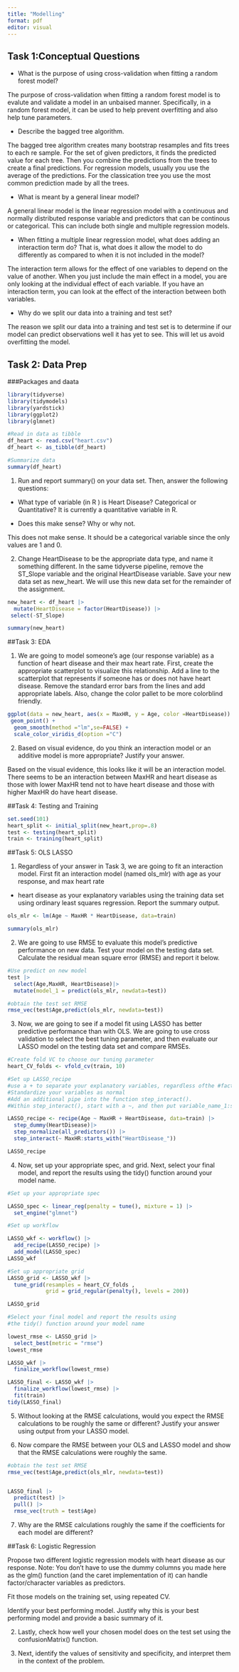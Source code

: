 ```yaml
---
title: "Modelling"
format: pdf
editor: visual
---
```



## Task 1:Conceptual Questions 

* What is the purpose of using cross-validation when fitting a random forest model?

The purpose of cross-validation when fitting a random forest model is to evalute and  validate a model in an unbaised manner. Specifically, in a random forest model, it can be used to help prevent overfitting and also help tune parameters. 

* Describe the bagged tree algorithm.

The bagged tree algorithm creates many bootstrap resamples and fits trees to each re sample. For the set of given predictors, it finds the predicted value for each tree. Then you combine the predictions from the trees to create a final predictions. For regression models, usually you use the average of the predictions. For the classication tree you use the most common prediction made by all the trees. 

* What is meant by a general linear model?

A general linear model is the  linear regression model with a continuous and normally distributed response variable and predictors that can be continous or categorical. This can include both single and multiple regression models. 

*  When fitting a multiple linear regression model, what does adding an interaction term
do? That is, what does it allow the model to do differently as compared to when it is
not included in the model?

The interaction term allows for the effect of one variables to depend on the value of another. When you just include the main effect in a model, you are only looking at the individual effect of each variable. If you have an interaction term, you can look at the effect of the interaction between both variables. 

* Why do we split our data into a training and test set?

The reason we split our data into a training and test set is to determine if our model can predict observations well it has yet to see. This will let us avoid overfitting the model. 


## Task 2: Data Prep 
###Packages and daata



```r
library(tidyverse)
library(tidymodels)
library(yardstick)
library(ggplot2)
library(glmnet)

#Read in data as tibble 
df_heart <- read.csv("heart.csv")
df_heart <- as_tibble(df_heart)

#Summarize data
summary(df_heart)
```
1. Run and report summary() on your data set. Then, answer the following questions:
* What type of variable (in R ) is Heart Disease? Categorical or Quantitative? 
  It is currently a quantitative variable in R.

* Does this make sense? Why or why not.

This does not make sense. It should be a categorical variable since the only values are 1 and 0. 

2. Change HeartDisease to be the appropriate data type, and name it something different. In the same tidyverse pipeline, remove the ST_Slope variable and the original
HeartDisease variable. Save your new data set as new_heart. We will use this new
data set for the remainder of the assignment.


```r

new_heart <- df_heart |> 
  mutate(HeartDisease = factor(HeartDisease)) |> 
 select(-ST_Slope)

summary(new_heart)

```


##Task 3: EDA

1. We are going to model someone’s age (our response variable) as a function of heart
disease and their max heart rate. First, create the appropriate scatterplot to visualize
this relationship. Add a line to the scatterplot that represents if someone has or does not
have heart disease. Remove the standard error bars from the lines and add appropriate
labels. Also, change the color pallet to be more colorblind friendly.

```r

ggplot(data = new_heart, aes(x = MaxHR, y = Age, color =HeartDisease)) +
 geom_point() +
  geom_smooth(method ="lm",se=FALSE) +
  scale_color_viridis_d(option ="C")

```

2. Based on visual evidence, do you think an interaction model or an additive model is
more appropriate? Justify your answer.

Based on the visual evidence, this looks like it will be an interaction model. There seems to be an interaction between MaxHR and heart disease as those with lower MaxHR tend not to have heart disease and those with higher MaxHR do have heart disease. 

##Task 4: Testing and Training


```r
set.seed(101)
heart_split <- initial_split(new_heart,prop=.8)
test <- testing(heart_split)
train <- training(heart_split)

```

##Task 5: OLS LASSO

1. Regardless of your answer in Task 3, we are going to fit an interaction model. First fit
an interaction model (named ols_mlr) with age as your response, and max heart rate
+ heart disease as your explanatory variables using the training data set using ordinary
least squares regression. Report the summary output.

```r
ols_mlr <- lm(Age ~ MaxHR * HeartDisease, data=train)

summary(ols_mlr)
```

2. We are going to use RMSE to evaluate this model’s predictive performance on new data. Test your model on the testing data set. Calculate the residual mean square error (RMSE) and report it below.

```r
#Use predict on new model 
test |> 
  select(Age,MaxHR, HeartDisease)|>
  mutate(model_1 = predict(ols_mlr, newdata=test))

#obtain the test set RMSE 
rmse_vec(test$Age,predict(ols_mlr, newdata=test))
```

3. Now, we are going to see if a model fit using LASSO has better predictive performance than with OLS. We are going to use cross validation to select the best tuning parameter, and then evaluate our LASSO model on the testing data set and compare RMSEs.


```r
#Create fold VC to choose our tuning parameter
heart_CV_folds <- vfold_cv(train, 10)

#Set up LASSO_recipe 
#use a + to separate your explanatory variables, regardless ofthe #fact that this will be an interaction model
#Standardize your variables as normal
#Add an additional pipe into the function step_interact().
#Within step_interact(), start with a ~, and then put variable_name_1:starts_with(“variable_name_2_

LASSO_recipe <- recipe(Age ~ MaxHR + HeartDisease, data=train) |>
  step_dummy(HeartDisease)|>
  step_normalize(all_predictors()) |>
  step_interact(~ MaxHR:starts_with("HeartDisease_"))

LASSO_recipe

```

4. Now, set up your appropriate spec, and grid. Next, select your final model, and report the results using the tidy() function around your model name.

```r
#Set up your appropriate spec 

LASSO_spec <- linear_reg(penalty = tune(), mixture = 1) |>
  set_engine("glmnet")

#Set up workflow 

LASSO_wkf <- workflow() |>
  add_recipe(LASSO_recipe) |>
  add_model(LASSO_spec)
LASSO_wkf

#Set up appropriate grid 
LASSO_grid <- LASSO_wkf |>
  tune_grid(resamples = heart_CV_folds ,
            grid = grid_regular(penalty(), levels = 200)) 

LASSO_grid

#Select your final model and report the results using 
#the tidy() function around your model name

lowest_rmse <- LASSO_grid |>
  select_best(metric = "rmse")
lowest_rmse

LASSO_wkf |>
  finalize_workflow(lowest_rmse)

LASSO_final <- LASSO_wkf |>
  finalize_workflow(lowest_rmse) |>
  fit(train)
tidy(LASSO_final)

```

5. Without looking at the RMSE calculations, would you expect the RMSE calculations to be roughly the same or different? Justify your answer using output from your LASSO model.

6. Now compare the RMSE between your OLS and LASSO model and show that the RMSE calculations were roughly the same.

```r
#obtain the test set RMSE 
rmse_vec(test$Age,predict(ols_mlr, newdata=test))


LASSO_final |>
  predict(test) |>
  pull() |>
  rmse_vec(truth = test$Age)
```

7. Why are the RMSE calculations roughly the same if the coefficients for each model are different?

##Task 6: Logistic Regression

Propose two different logistic regression models with heart disease as our response. Note: You don’t have to use the dummy columns you made here as the glm() function (and the caret implementation of it) can handle factor/character variables as predictors.

Fit those models on the training set, using repeated CV.

Identify your best performing model. Justify why this is your best performing model and provide a basic summary of it.

2. Lastly, check how well your chosen model does on the test set using the confusionMatrix()
function.

3. Next, identify the values of sensitivity and specificity, and interpret them in the context of the problem.
